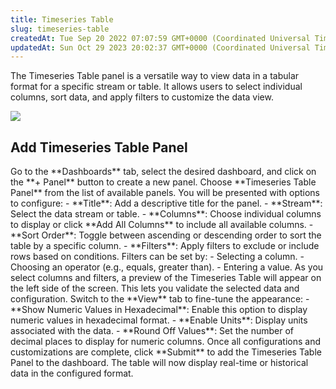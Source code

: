 ```yaml
---
title: Timeseries Table
slug: timeseries-table
createdAt: Tue Sep 20 2022 07:07:59 GMT+0000 (Coordinated Universal Time)
updatedAt: Sun Oct 29 2023 20:02:37 GMT+0000 (Coordinated Universal Time)
---
```


The Timeseries Table panel is a versatile way to view data in a tabular format for a specific stream or table. It allows users to select individual columns, sort data, and apply filters to customize the data view.

![](https://usercontent.clueso.io/1f4455e0-789e-4beb-8cd9-4dac96bc47e4/0da98d18-fcec-4c69-81b9-26c8b6d0e7ee/74c4ebcd-727f-48d5-8703-01e8212b0c43/images/2750d10a-9542-435a-922c-5b35f69c4299.gif)

## Add Timeseries Table Panel

<Steps>
  <Step title="Navigate to Dashboards">
    Go to the **Dashboards** tab, select the desired dashboard, and click on the **+ Panel** button to create a new panel.
  </Step>
  <Step title="Select Timeseries Table Panel">
    Choose **Timeseries Table Panel** from the list of available panels.  
  </Step>
  <Step title="Configure General Settings">
    You will be presented with options to configure:
    - **Title**: Add a descriptive title for the panel.
    - **Stream**: Select the data stream or table.
    - **Columns**: Choose individual columns to display or click **Add All Columns** to include all available columns.  
    - **Sort Order**: Toggle between ascending or descending order to sort the table by a specific column.  
    - **Filters**: Apply filters to exclude or include rows based on conditions. Filters can be set by:
      - Selecting a column.
      - Choosing an operator (e.g., equals, greater than).
      - Entering a value.  
  </Step>
  <Step title="Preview Data">
    As you select columns and filters, a preview of the Timeseries Table will appear on the left side of the screen. This lets you validate the selected data and configuration.  
  </Step>
  <Step title="Customize View Settings">
    Switch to the **View** tab to fine-tune the appearance:
    - **Show Numeric Values in Hexadecimal**: Enable this option to display numeric values in hexadecimal format.
    - **Enable Units**: Display units associated with the data.
    - **Round Off Values**: Set the number of decimal places to display for numeric columns.
  </Step>
  <Step title="Submit the Panel">
    Once all configurations and customizations are complete, click **Submit** to add the Timeseries Table Panel to the dashboard.  
    The table will now display real-time or historical data in the configured format.
  </Step>
</Steps>
